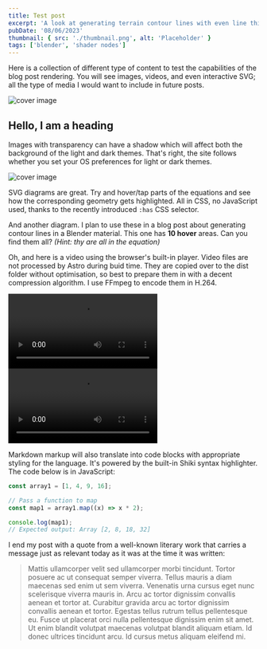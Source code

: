 ```yaml
---
title: Test post
excerpt: 'A look at generating terrain contour lines with even line thickness.'
pubDate: '08/06/2023'
thumbnail: { src: './thumbnail.png', alt: 'Placeholder' }
tags: ['blender', 'shader nodes']
---
```


Here is a collection of different type of content to test the capabilities of the blog post rendering. You will see images, videos, and even interactive SVG; all the type of media I would want to include in future posts.

![cover image](./thumbnail.png 'This is an image caption')


## Hello, I am a heading
Images with transparency can have a shadow which will affect both the background of the light and dark themes. That's right, the site follows whether you set your OS preferences for light or dark themes.

![cover image](./02.png)

SVG diagrams are great. Try and hover/tap parts of the equations and see how the corresponding geometry gets highlighted. All in CSS, no JavaScript used, thanks to the recently  introduced  `:has` CSS selector.



<Fragment set:html={diagram1} />

And another diagram. I plan to use these in a blog post about generating contour lines in a Blender material. This one has __10 hover__ areas. Can you find them all? _(Hint: thy are all in the equation)_


<Fragment set:html={diagram2} />

Oh, and here is a video using the browser's built-in player. Video files are not processed by Astro during buid time. They are copied over to the dist folder without optimisation, so best to prepare them in with a decent compression algorithm. I use FFmpeg to encode them in H.264.


<video controls>
  <source src={video} type="video/mp4"/>  
</video>


<video controls loop>
  <source src={contour} type="video/mp4"/>  
</video>

Markdown markup will also translate into code blocks with appropriate styling for the language. It's powered by the built-in Shiki syntax highlighter. The code below is in JavaScript:

```js
const array1 = [1, 4, 9, 16];

// Pass a function to map
const map1 = array1.map((x) => x * 2);

console.log(map1);
// Expected output: Array [2, 8, 18, 32]
```

I end my post with a quote from a well-known literary work that carries a message just as relevant today as it was at the time it was written:

> Mattis ullamcorper velit sed ullamcorper morbi tincidunt. Tortor posuere ac ut consequat semper viverra. Tellus mauris a diam maecenas sed enim ut sem viverra. Venenatis urna cursus eget nunc scelerisque viverra mauris in. Arcu ac tortor dignissim convallis aenean et tortor at. Curabitur gravida arcu ac tortor dignissim convallis aenean et tortor. Egestas tellus rutrum tellus pellentesque eu. Fusce ut placerat orci nulla pellentesque dignissim enim sit amet. Ut enim blandit volutpat maecenas volutpat blandit aliquam etiam. Id donec ultrices tincidunt arcu. Id cursus metus aliquam eleifend mi.
